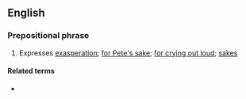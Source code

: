 ==English==

===Prepositional phrase===
{{en-PP}}

# Expresses [[exasperation]]; [[for Pete's sake]]; [[for crying out loud]]; [[sakes]]
#: {{ux|en|'''For the love of God'''! Take that out of the microwave before it blows up!}}

====Related terms====
* {{l|en|for the love of}}